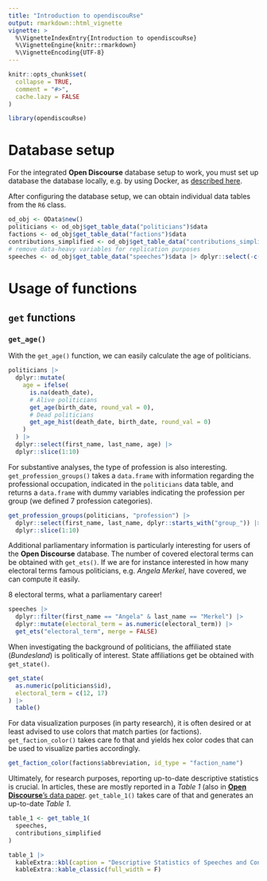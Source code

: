 ```yaml
---
title: "Introduction to opendiscouRse"
output: rmarkdown::html_vignette
vignette: >
  %\VignetteIndexEntry{Introduction to opendiscouRse}
  %\VignetteEngine{knitr::rmarkdown}
  %\VignetteEncoding{UTF-8}
---
```


```r
knitr::opts_chunk$set(
  collapse = TRUE,
  comment = "#>",
  cache.lazy = FALSE
)
```

```r
library(opendiscouRse)
```

# Database setup

For the integrated __Open Discourse__ database setup to work, you must set up database the database locally, e.g. by using Docker, as [described here](https://github.com/open-discourse/open-discourse#docker-setup).

After configuring the database setup, we can obtain individual data tables from the `R6` class.

```r
od_obj <- OData$new()
politicians <- od_obj$get_table_data("politicians")$data
factions <- od_obj$get_table_data("factions")$data
contributions_simplified <- od_obj$get_table_data("contributions_simplified")$data
# remove data-heavy variables for replication purposes
speeches <- od_obj$get_table_data("speeches")$data |> dplyr::select(-c(speech_content, search_speech_content))
```

# Usage of functions

## `get` functions

### `get_age()`

With the `get_age()` function, we can easily calculate the age of politicians.

```r
politicians |> 
  dplyr::mutate(
    age = ifelse(
      is.na(death_date),
      # Alive politicians
      get_age(birth_date, round_val = 0),
      # Dead politicians
      get_age_hist(death_date, birth_date, round_val = 0)
    )
  ) |> 
  dplyr::select(first_name, last_name, age) |>  
  dplyr::slice(1:10)
```

For substantive analyses, the type of profession is also interesting. `get_profession_groups()` takes a `data.frame` with information regarding the professional occupation, indicated in the `politicians` data table, and returns a `data.frame` with dummy variables indicating the profession per group (we defined 7 profession categories).

```r
get_profession_groups(politicians, "profession") |> 
  dplyr::select(first_name, last_name, dplyr::starts_with("group_")) |> 
  dplyr::slice(1:10) 
```

Additional parliamentary information is particularly interesting for users of the __Open Discourse__ database. The number of covered electoral terms can be obtained with `get_ets()`. If we are for instance interested in how many electoral terms famous politicians, e.g. _Angela Merkel_, have covered, we can compute it easily. 

8 electoral terms, what a parliamentary career!

```r
speeches |> 
  dplyr::filter(first_name == "Angela" & last_name == "Merkel") |> 
  dplyr::mutate(electoral_term = as.numeric(electoral_term)) |> 
  get_ets("electoral_term", merge = FALSE)
```

When investigating the background of politicians, the affiliated state (*Bundesland*) is politically of interest. State affiliations get be obtained with `get_state()`.

```r
get_state(
  as.numeric(politicians$id), 
  electoral_term = c(12, 17)
) |> 
  table()
```

For data visualization purposes (in party research), it is often desired or at least advised to use colors that match parties (or factions). `get_faction_color()` takes care fo that and yields hex color codes that can be used to visualize parties accordingly.

```r
get_faction_color(factions$abbreviation, id_type = "faction_name")
```

Ultimately, for research purposes, reporting up-to-date descriptive statistics is crucial. In articles, these are mostly reported in a _Table 1_ (also in [__Open Discourse__'s data paper](https://osf.io/preprints/socarxiv/dx87u/). `get_table_1()` takes care of that and generates an up-to-date _Table 1_.

```r
table_1 <- get_table_1(
  speeches,
  contributions_simplified
)

table_1 |> 
  kableExtra::kbl(caption = "Descriptive Statistics of Speeches and Contributions") |> 
  kableExtra::kable_classic(full_width = F)
```

